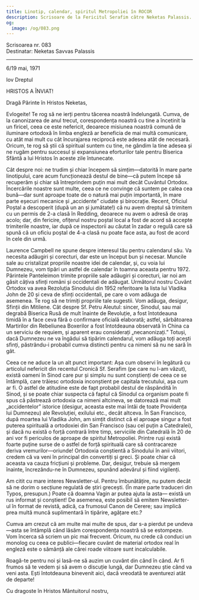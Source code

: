 ```yaml
---
title: Linotip, calendar, spiritul Metropoliei în ROCOR
description: Scrisoare de la Fericitul Serafim către Neketas Palassis.
og:
  image: /og/083.png
---
```


<div style={{textAlign:'right', fontFamily:'monospace'}}>Scrisoarea nr. 083</div>
<div style={{textAlign:'left', fontFamily:'monospace'}}>Destinatar: Neketas Savvas Palassis</div>

---

6/19 mai, 1971

Iov Dreptul

HRISTOS A ÎNVIAT!

Dragă Părinte în Hristos Neketas,

Evlogeite! Te rog să ne ierți pentru tăcerea noastră îndelungată. Cumva, de la canonizarea de anul trecut, corespondența noastră cu tine a încetinit la un firicel, ceea ce este nefericit, deoarece misiunea noastră comună de iluminare ortodoxă în limba engleză ar beneficia de mai multă comunicare, cu atât mai mult cu cât încurajarea reciprocă este adesea atât de necesară. Oricum, te rog să știi că spiritual suntem cu tine, ne gândim la tine adesea și ne rugăm pentru succesul și expansiunea eforturilor tale pentru Biserica Sfântă a lui Hristos în aceste zile întunecate.

Cât despre noi: ne trudim și chiar începem să simțim—datorită în mare parte linotipului, care acum funcționează destul de bine—că putem începe să recuperăm și chiar să întreprindem puțin mai mult decât Cuvântul Ortodox. Încercările noastre sunt multe, ceea ce ne convinge că suntem pe calea cea bună—dar sunt aproape toate de o natură mai puțin importantă, în mare parte eșecuri mecanice și „accidente” ciudate și birocrație. Recent, Oficiul Poștal a descoperit (după un an și jumătate!) că nu avem dreptul să trimitem cu un permis de 2-a clasă în Redding, deoarece nu avem o adresă de oraș acolo; dar, din fericire, ofițerul nostru poștal local a fost de acord să accepte trimiterile noastre, iar după ce inspectorii au căutat în zadar o regulă care să spună că un oficiu poștal de 4-a clasă nu poate face asta, au fost de acord în cele din urmă.

Laurence Campbell ne spune despre interesul tău pentru calendarul său. Va necesita adăugiri și corecturi, dar este un început bun și necesar. Muncile sale au cristalizat propriile noastre idei de calendar, și, cu voia lui Dumnezeu, vom tipări un astfel de calendar în toamna aceasta pentru 1972. Părintele Panteleimon trimite propriile sale adăugiri și corecturi, iar noi am găsit câțiva sfinți români și occidentali de adăugat. Următorul nostru Cuvânt Ortodox va avea Rezoluția Sinodului din 1952 referitoare la lista lui Vladika John de 20 și ceva de sfinți occidentali, pe care o vom adăuga de asemenea. Te rog să ne trimiți propriile tale sugestii. Vom adăuga, desigur, Sfinții din Mitilene. Cât despre Sf. Petru Aleutul: sincer, Sinodul, sau mai degrabă Biserica Rusă de mult înainte de Revoluție, a fost întotdeauna timidă în a face ceva fără o confirmare oficială elaborată; astfel, sărbătoarea Martirilor din Rebeliunea Boxerilor a fost întotdeauna observată în China ca un serviciu de requiem, și aparent erau considerați „necanonizați.” Totuși, dacă Dumnezeu ne va îngădui să tipărim calendarul, vom adăuga toți acești sfinți, păstrându-i probabil cumva distincti pentru ca nimeni să nu ne sară în gât.

Ceea ce ne aduce la un alt punct important: Așa cum observi în legătură cu articolul nefericit din recentul Cronică Sf. Serafim (pe care nu l-am văzut), există oameni în Sinod care pur și simplu nu sunt conștienți de ceea ce se întâmplă, care trăiesc ortodoxia inconștient pe capitala trecutului, așa cum ar fi. O astfel de atitudine este de fapt probabil destul de răspândită în Sinod, și se poate chiar suspecta că faptul că Sinodul ca organism poate fi spus că păstrează ortodoxia ca nimeni altcineva, se datorează mai mult „accidentelor” istorice (desigur, aceasta este mai întâi de toate Providența lui Dumnezeu) ale Revoluției, exilului etc., decât altceva. În San Francisco, după moartea lui Vladika John, am simțit distinct că el aproape singur a fost puterea spirituală a ortodoxiei din San Francisco (sau cel puțin a Catedralei), și dacă nu există o forță contrară între timp, serviciile din Catedrală în 20 de ani vor fi periculos de aproape de spiritul Metropoliei. Printre ruși există foarte puține surse de o astfel de forță spirituală care să contracareze deriva vremurilor—oriunde! Ortodoxia conștientă a Sinodului în anii viitori, credem că va veni în principal din convertiți și greci. Și poate chiar că aceasta va cauza fricțiuni și probleme. Dar, desigur, trebuie să mergem înainte, încrezându-ne în Dumnezeu, spunând adevărul și fiind vigilenți.

Am citit cu mare interes Newsletter-ul. Pentru îmbunătățire, nu putem decât să ne dorim o secțiune regulată de știri grecești. (În mare parte traduceri din Typos, presupun.) Poate că doamna Vagin ar putea ajuta la asta— există un rus informat și conștient! De asemenea, este posibil să emitem Newsletter-ul în format de revistă, adică, ca frumosul Canon de Cerere; sau implică prea multă muncă suplimentară în tipărire, agățare etc.?

Cumva am crezut că am multe mai multe de spus, dar s-a pierdut pe undeva—asta se întâmplă când lăsăm corespondența noastră să se estompeze. Vom încerca să scriem un pic mai frecvent. Oricum, nu crede că conduci un monolog cu ceea ce publici—fiecare cuvânt de material ortodox real în engleză este o sămânță ale cărei roade viitoare sunt incalculabile.

Roagă-te pentru noi și lasă-ne să auzim un cuvânt din când în când. Ar fi frumos să te vedem și să avem o discuție lungă, dar Dumnezeu știe când va veni asta. Ești întotdeauna binevenit aici, dacă vreodată te aventurezi atât de departe!

Cu dragoste în Hristos Mântuitorul nostru,